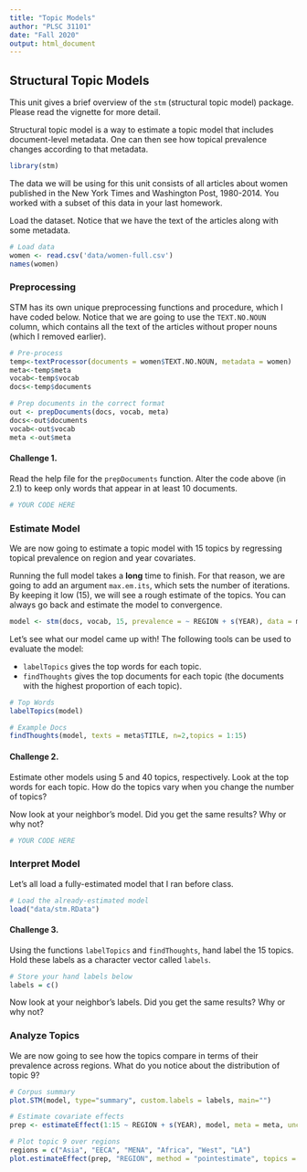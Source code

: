 ```yaml
---
title: "Topic Models"
author: "PLSC 31101"
date: "Fall 2020"
output: html_document
---
```


## Structural Topic Models

This unit gives a brief overview of the `stm` (structural topic model) package. Please read the vignette for more detail.

Structural topic model is a way to estimate a topic model that includes document-level metadata. One can then see how topical prevalence changes according to that metadata.

```r
library(stm)
```

The data we will be using for this unit consists of all articles about women published in the New York Times and Washington Post, 1980-2014. You worked with a subset of this data in your last homework.

Load the dataset. Notice that we have the text of the articles along with some metadata.

```r
# Load data
women <- read.csv('data/women-full.csv')
names(women)
```

### Preprocessing

STM has its own unique preprocessing functions and procedure, which I have coded below. Notice that we are going to use the `TEXT.NO.NOUN` column, which contains all the text of the articles without proper nouns (which I removed earlier).

```r
# Pre-process
temp<-textProcessor(documents = women$TEXT.NO.NOUN, metadata = women)
meta<-temp$meta
vocab<-temp$vocab
docs<-temp$documents

# Prep documents in the correct format
out <- prepDocuments(docs, vocab, meta)
docs<-out$documents
vocab<-out$vocab
meta <-out$meta
```

#### Challenge 1. {-}

Read the help file for the `prepDocuments` function. Alter the code above (in 2.1) to keep only words that appear in at least 10 documents.

```r
# YOUR CODE HERE
```

### Estimate Model

We are now going to estimate a topic model with 15 topics by regressing topical prevalence on region and year covariates. 

Running the full model takes a **long** time to finish. For that reason, we are going to add an argument `max.em.its`, which sets the number of iterations. By keeping it low (15), we will see a rough estimate of the topics. You can always go back and estimate the model to convergence.    

```r
model <- stm(docs, vocab, 15, prevalence = ~ REGION + s(YEAR), data = meta, seed = 15, max.em.its = 15)
```

Let's see what our model came up with! The following tools can be used to evaluate the model:

- `labelTopics` gives the top words for each topic.
- `findThoughts` gives the top documents for each topic (the documents with the highest proportion of each topic).

```r
# Top Words
labelTopics(model)

# Example Docs
findThoughts(model, texts = meta$TITLE, n=2,topics = 1:15)
```

#### Challenge 2. {-}

Estimate other models using 5 and 40 topics, respectively. Look at the top words for each topic. How do the topics vary when you change the number of topics?

Now look at your neighbor's model. Did you get the same results? Why or why not?

```r
# YOUR CODE HERE
```


### Interpret Model

Let's all load a fully-estimated model that I ran before class.

```r
# Load the already-estimated model
load("data/stm.RData")
```

#### Challenge 3. {-}

Using the functions `labelTopics` and `findThoughts`, hand label the 15 topics. Hold these labels as a character vector called `labels`.

```r
# Store your hand labels below
labels = c()
```

Now look at your neighbor's labels. Did you get the same results? Why or why not?


### Analyze Topics

We are now going to see how the topics compare in terms of their prevalence across regions. What do you notice about the distribution of topic 9? 

```r
# Corpus summary
plot.STM(model, type="summary", custom.labels = labels, main="")

# Estimate covariate effects
prep <- estimateEffect(1:15 ~ REGION + s(YEAR), model, meta = meta, uncertainty = "Global", documents=docs)

# Plot topic 9 over regions
regions = c("Asia", "EECA", "MENA", "Africa", "West", "LA")
plot.estimateEffect(prep, "REGION", method = "pointestimate", topics = 9, printlegend = TRUE, labeltype = "custom", custom.labels = regions, main = "Women's Rights", ci.level = .95, nsims=100)
```

